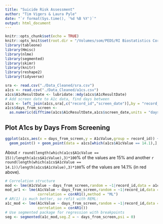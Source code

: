 ```yaml
---
title: "Suicide Risk Assessment"
author: "Tim Vigers & Laura Pyle"
date: "`r format(Sys.time(), '%d %B %Y')`"
output: html_document
---
```


```r
knitr::opts_chunk$set(echo = TRUE)
knitr::opts_knit$set(root.dir = "/Volumes/som/PEDS/RI Biostatistics Core/Shared/Shared Projects/Laura/BDC/Projects/Shideh Majidi/Depression")
library(tableone)
library(Hmisc)
library(nlme)
library(segmented)
library(skimr)
library(knitr)
library(reshape2)
library(tidyverse)
```

```r
sra <- read.csv("./Data_Cleaned/sra.csv")
a1cs <- read.csv("./Data_Cleaned/a1cs.csv")
a1cs$A1cResultDate <- lubridate::mdy(a1cs$A1cResultDate)
# Add screen date to A1c data, find days between
a1cs <- left_join(a1cs,sra[,c("record_id","screen_date")],by = "record_id")
a1cs$days_from_screen <- 
  as.numeric(difftime(a1cs$A1cResultDate,a1cs$screen_date,units = "days"))
```

## Plot A1cs by Days From Screening

```r
ggplot(a1cs,aes(x = days_from_screen,y = A1cValue,group = record_id)) + theme_bw() +
  geom_point() + geom_point(data = a1cs[which(a1cs$A1cValue == 14.1),],color = "red")
```

About `r round(length(which(a1cs$A1cValue == 15))/length(a1cs$A1cValue),3)*100`% of the values are 15% and another `r round(length(which(a1cs$A1cValue == 14.1))/length(a1cs$A1cValue),3)*100`% of the values are 14.1% (in red above).

```r
# Correlation structure
mod <- lme(A1cValue ~ days_from_screen,random = ~1|record_id,data = a1cs,method = "ML")
mod_ar1 <- lme(A1cValue ~ days_from_screen,random = ~1|record_id,data = a1cs,
               correlation = corAR1(),method = "ML")
# AR(1) is much better, so refit with REML:
a1c_mod <- lme(A1cValue ~ days_from_screen,random = ~1|record_id,data = a1cs,
               correlation = corAR1())
# Use segmented package for regression with breakpoints
seg <- segmented(a1c_mod,seg.Z = ~ days_from_screen,psi = 0)
```